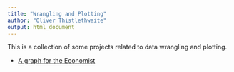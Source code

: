 ```yaml
---
title: "Wrangling and Plotting"
author: "Oliver Thistlethwaite"
output: html_document
---
```


This is a collection of some projects related to data wrangling and plotting.

* [A graph for the Economist](economist.html)
 